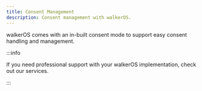 ```yaml
---
title: Consent Management
description: Consent management with walkerOS.
---
```


walkerOS comes with an in-built consent mode to support easy consent handling
and management.


<DocCardList />

:::info

If you need professional support with your walkerOS implementation, check out
our&nbsp;<Link to="/services">services</Link>.

:::
